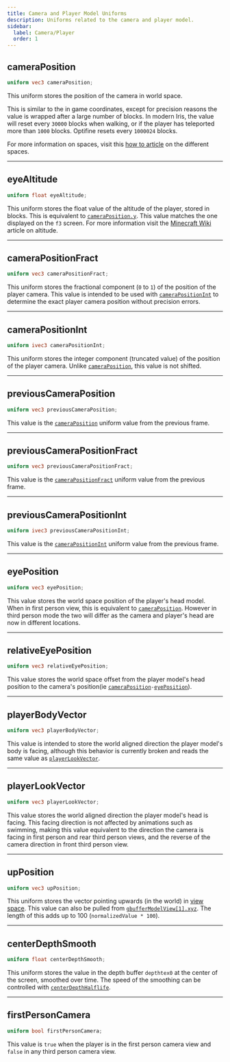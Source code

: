 ```yaml
---
title: Camera and Player Model Uniforms
description: Uniforms related to the camera and player model.
sidebar:
  label: Camera/Player
  order: 1
---
```



## cameraPosition
```glsl
uniform vec3 cameraPosition;
```
This uniform stores the position of the camera in world space.

This is similar to the in game coordinates, except for precision reasons the value is wrapped after a large number of blocks. In modern Iris, the value will reset every `30000` blocks when walking, or if the player has teleported more than `1000` blocks. Optifine resets every `1000024` blocks.

For more information on spaces, visit this [how to article](/how_to/spaces) on the different spaces.

----------------


## eyeAltitude
```glsl
uniform float eyeAltitude;
```
This uniform stores the float value of the altitude of the player, stored in blocks. This is equivalent to [`cameraPosition.y`](/reference/uniforms/camera#cameraposition). This value matches the one displayed on the `f3` screen. For more information visit the [Minecraft Wiki](https://minecraft.wiki/w/Altitude) article on altitude.

----------------


## cameraPositionFract
```glsl
uniform vec3 cameraPositionFract;
```
This uniform stores the fractional component (`0` to `1`) of the position of the player camera. This value is intended to be used with [`cameraPositionInt`](/reference/uniforms/camera#camerapositionint) to determine the exact player camera position without precision errors.

----------------


## cameraPositionInt
```glsl
uniform ivec3 cameraPositionInt;
```
This uniform stores the integer component (truncated value) of the position of the player camera. Unlike [`cameraPosition`](/reference/uniforms/camera#cameraposition), this value is not shifted.

----------------


## previousCameraPosition
```glsl
uniform vec3 previousCameraPosition;
```
This value is the [`cameraPosition`](/reference/uniforms/camera#cameraposition) uniform value from the previous frame.

----------------


## previousCameraPositionFract
```glsl
uniform vec3 previousCameraPositionFract;
```
This value is the [`cameraPositionFract`](/reference/uniforms/camera#camerapositionfract) uniform value from the previous frame.

----------------


## previousCameraPositionInt
```glsl
uniform ivec3 previousCameraPositionInt;
```
This value is the [`cameraPositionInt`](/reference/uniforms/camera#camerapositionint) uniform value from the previous frame.

----------------


## eyePosition
```glsl
uniform vec3 eyePosition;
```
This value stores the world space position of the player's head model. When in first person view, this is equivalent to [`cameraPosition`](/reference/uniforms/camera#cameraposition). However in third person mode the two will differ as the camera and player's head are now in different locations.

----------------


## relativeEyePosition
```glsl
uniform vec3 relativeEyePosition;
```
This value stores the world space offset from the player model's head position to the camera's position(ie [`cameraPosition`](/reference/uniforms/camera#cameraposition)`-`[`eyePosition`](/reference/uniforms/camera#eyeposition)).

----------------


## playerBodyVector
```glsl
uniform vec3 playerBodyVector;
```
This value is intended to store the world aligned direction the player model's body is facing, although this behavior is currently broken and reads the same value as [`playerLookVector`](/reference/uniforms/camera#playerlookvector).

----------------


## playerLookVector
```glsl
uniform vec3 playerLookVector;
```
This value stores the world aligned direction the player model's head is facing. This facing direction is not affected by animations such as swimming, making this value equivalent to the direction the camera is facing in first person and rear third person views, and the reverse of the camera direction in front third person view.

----------------


## upPosition
```glsl
uniform vec3 upPosition;
```
This uniform stores the vector pointing upwards (in the world) in [view space](/how_to/spaces). This value can also be pulled from [`gbufferModelView[1].xyz`](/reference/uniforms/matrices/gbuffermodelview). The length of this adds up to 100 (`normalizedValue * 100`).

----------------


## centerDepthSmooth
```glsl
uniform float centerDepthSmooth;
```
This uniform stores the value in the depth buffer `depthtex0` at the center of the screen, smoothed over time. The speed of the smoothing can be controlled with [`centerDepthHalflife`](/reference/constants/centerdepthhalflife).

----------------


## firstPersonCamera
```glsl
uniform bool firstPersonCamera;
```
This value is `true` when the player is in the first person camera view and `false` in any third person camera view.